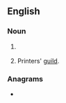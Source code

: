 {{also|Chappel}}
==English==

===Noun===
{{en-noun}}

# {{lb|en|dated|17-18th C.}} {{alternative spelling of|chapel|lang=en}}
# Printers' [[guild]].

===Anagrams===
* {{anagrams|en|Chapple}}